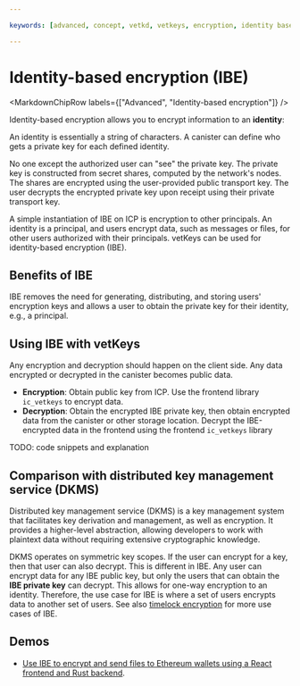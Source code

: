 ```yaml
---

keywords: [advanced, concept, vetkd, vetkeys, encryption, identity based encryption, threshold decryption, encrypted threshold key derivation]

---
```



# Identity-based encryption (IBE)

<MarkdownChipRow labels={["Advanced", "Identity-based encryption"]} />

Identity-based encryption allows you to encrypt information to an **identity**:

An identity is essentially a string of characters. A canister can define who gets a private key for each defined identity.

No one except the authorized user can "see" the private key. The private key is constructed from secret shares, computed by the network's nodes. The shares are encrypted using the user-provided public transport key. The user decrypts the encrypted private key upon receipt using their private transport key.

A simple instantiation of IBE on ICP is encryption to other principals. An identity is a principal, and users encrypt data, such as messages or files, for other users authorized with their principals.
vetKeys can be used for identity-based encryption (IBE).

## Benefits of IBE

IBE removes the need for generating, distributing, and storing users' encryption keys and allows a user to obtain the private key for their identity, e.g., a principal.

## Using IBE with vetKeys

Any encryption and decryption should happen on the client side. Any data encrypted or decrypted in the canister becomes public data.

- **Encryption**: Obtain public key from ICP. Use the frontend library `ic_vetkeys` to encrypt data.
- **Decryption**: Obtain the encrypted IBE private key, then obtain encrypted data from the canister or other storage location. Decrypt the IBE-encrypted data in the frontend using the frontend `ic_vetkeys` library

TODO: code snippets and explanation

## Comparison with distributed key management service (DKMS)

Distributed key management service (DKMS) is a key management system that facilitates key derivation and management, as well as encryption. It provides a higher-level abstraction, allowing developers to work with plaintext data without requiring extensive cryptographic knowledge.

DKMS operates on symmetric key scopes. If the user can encrypt for a key, then that user can also decrypt. This is different in IBE. Any user can encrypt data for any IBE public key, but only the users that can obtain the **IBE private key** can decrypt. This allows for one-way encryption to an identity. Therefore, the use case for IBE is where a set of users encrypts data to another set of users. See also [timelock encryption](/docs/building-apps/network-features/vetkeys/identity-based-encryption) for more use cases of IBE.

## Demos

- [Use IBE to encrypt and send files to Ethereum wallets using a React frontend and Rust backend](https://github.com/kristoferlund/send_file_to_eth_demo).
